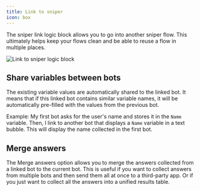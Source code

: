```yaml
---
title: Link to sniper
icon: box
---
```


The sniper link logic block allows you to go into another sniper flow. This ultimately helps keep your flows clean and be able to reuse a flow in multiple places.

<Frame>
  <img src="/images/blocks/logic/link.png" alt="Link to sniper logic block" />
</Frame>

## Share variables between bots

The existing variable values are automatically shared to the linked bot. It means that if this linked bot contains similar variable names, it will be automatically pre-filled with the values from the previous bot.

Example: My first bot asks for the user's name and stores it in the `Name` variable. Then, I link to another bot that displays a `Name` variable in a text bubble. This will display the name collected in the first bot.

## Merge answers

The Merge answers option allows you to merge the answers collected from a linked bot to the current bot. This is useful if you want to collect answers from multiple bots and then send them all at once to a third-party app. Or if you just want to collect all the answers into a unified results table.
